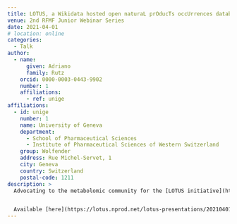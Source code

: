 ```yaml
---
title: LOTUS, a Wikidata hosted open naturaL prOducTs occUrrences databaSe
venue: 2nd RFMF Junior Webinar Series
date: 2021-04-01
# location: online
categories:
  - Talk
author:
  - name:
      given: Adriano
      family: Rutz
    orcid: 0000-0003-0443-9902
    number: 1
    affiliations:
      - ref: unige
affiliations:
  - id: unige
    number: 1
    name: University of Geneva
    department:
      - School of Pharmaceutical Sciences
      - Institute of Pharmaceutical Sciences of Western Switzerland
    group: Wolfender
    address: Rue Michel-Servet, 1
    city: Geneva
    country: Switzerland
    postal-code: 1211
description: >
  Advocating to the metabolomic community for the [LOTUS initiative](https://lotus.nprod.net/).


  Available [here](https://lotus.nprod.net/lotus-presentations/20210401_rfmf/index.html).
---
```

